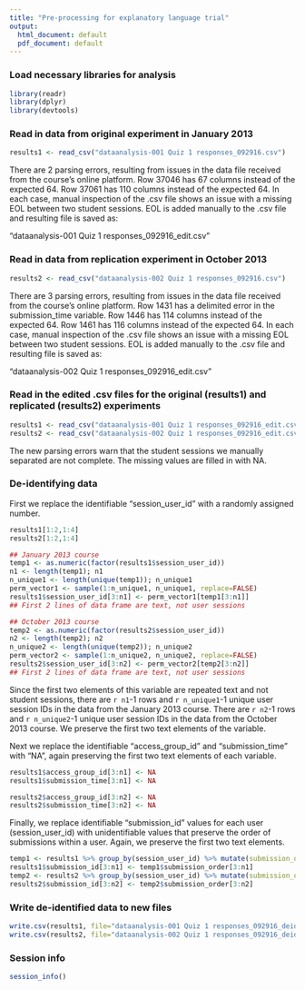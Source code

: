 ```yaml
---
title: "Pre-processing for explanatory language trial"
output:
  html_document: default
  pdf_document: default
---
```



### Load necessary libraries for analysis
```r
library(readr)
library(dplyr)
library(devtools)
```

### Read in data from original experiment in January 2013
```r
results1 <- read_csv("dataanalysis-001 Quiz 1 responses_092916.csv")
```
There are 2 parsing errors, resulting from issues in the data file received from the course's online platform.  Row 37046 has 67 columns instead of the expected 64.  Row 37061 has 110 columns instead of the expected 64.  In each case, manual inspection of the .csv file shows an issue with a missing EOL between two student sessions.  EOL is added manually to the .csv file and resulting file is saved as: 

"dataanalysis-001 Quiz 1 responses_092916_edit.csv"

### Read in data from replication experiment in October 2013
```r
results2 <- read_csv("dataanalysis-002 Quiz 1 responses_092916.csv")
```
There are 3 parsing errors, resulting from issues in the data file received from the course's online platform.  Row 1431 has a delimited error in the submission_time variable.  Row 1446 has 114 columns instead of the expected 64.  Row 1461 has 116 columns instead of the expected 64.  In each case, manual inspection of the .csv file shows an issue with a missing EOL between two student sessions.  EOL is added manually to the .csv file and resulting file is saved as: 

"dataanalysis-002 Quiz 1 responses_092916_edit.csv"

### Read in the edited .csv files for the original (results1) and replicated (results2) experiments
```r
results1 <- read_csv("dataanalysis-001 Quiz 1 responses_092916_edit.csv")
results2 <- read_csv("dataanalysis-002 Quiz 1 responses_092916_edit.csv")
```
The new parsing errors warn that the student sessions we manually separated are not complete.  The missing values are filled in with NA.


### De-identifying data

First we replace the identifiable "session_user_id" with a randomly assigned number.
```r
results1[1:2,1:4]
results2[1:2,1:4]

## January 2013 course
temp1 <- as.numeric(factor(results1$session_user_id))
n1 <- length(temp1); n1
n_unique1 <- length(unique(temp1)); n_unique1
perm_vector1 <- sample(1:n_unique1, n_unique1, replace=FALSE)
results1$session_user_id[3:n1] <- perm_vector1[temp1[3:n1]] 
## First 2 lines of data frame are text, not user sessions

## October 2013 course
temp2 <- as.numeric(factor(results2$session_user_id))
n2 <- length(temp2); n2
n_unique2 <- length(unique(temp2)); n_unique2
perm_vector2 <- sample(1:n_unique2, n_unique2, replace=FALSE)
results2$session_user_id[3:n2] <- perm_vector2[temp2[3:n2]] 
## First 2 lines of data frame are text, not user sessions
```
Since the first two elements of this variable are repeated text and not student sessions, there are `r n1 `-1 rows and `r n_unique1`-1 unique user session IDs in the data from the January 2013 course.  There are `r n2`-1 rows and `r n_unique2`-1 unique user session IDs in the data from the October 2013 course.  We preserve the first two text elements of the variable.

Next we replace the identifiable "access_group_id" and "submission_time" with "NA", again preserving the first two text elements of each variable.
```r
results1$access_group_id[3:n1] <- NA
results1$submission_time[3:n1] <- NA

results2$access_group_id[3:n2] <- NA
results2$submission_time[3:n2] <- NA
```

Finally, we replace identifiable "submission_id" values for each user (session_user_id) with unidentifiable values that preserve the order of submissions within a user. Again, we preserve the first two text elements.
```r
temp1 <- results1 %>% group_by(session_user_id) %>% mutate(submission_order=rank(as.numeric(submission_id)))
results1$submission_id[3:n1] <- temp1$submission_order[3:n1]
temp2 <- results2 %>% group_by(session_user_id) %>% mutate(submission_order=rank(as.numeric(submission_id)))
results2$submission_id[3:n2] <- temp2$submission_order[3:n2]
```

### Write de-identified data to new files

```r
write.csv(results1, file="dataanalysis-001 Quiz 1 responses_092916_deidentified.csv", row.names=FALSE)
write.csv(results2, file="dataanalysis-002 Quiz 1 responses_092916_deidentified.csv", row.names=FALSE)
```

### Session info
```r
session_info()
```

